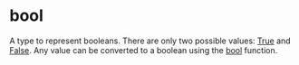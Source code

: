 <html devsite>
<head>
  <meta name="project_path" value="/_project.yaml">
  <meta name="book_path" value="/versions/6.5.0/_book.yaml">
</head>
<body>

<h1 class="page-title" id="modules.bool">bool</h1>

<!-- {% raw %} -->

A type to represent booleans. There are only two possible values: <a href="globals.html#True">True</a> and <a href="globals.html#False">False</a>. Any value can be converted to a boolean using the <a href="globals.html#bool">bool</a> function.



</body>
</html>

<!-- {% endraw %} -->

